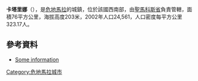 '''卡塔里娜'''（{{lang-es|Catarina}}），是[[危地馬拉|危地馬拉]]的城鎮，位於該國西南部，由[[聖馬科斯省|聖馬科斯省]]負責管轄，面積76平方公里，海拔高度203米，2002年人口24,561，人口密度每平方公里323.17人。

==參考資料==
*[https://web.archive.org/web/20070720090644/http://www.visitguatemala.com/nuevo/destinos_municipio.asp?id=214 Some information]

{{coord|14|50|57|N|92|4|39|W|source:kolossus-itwiki|display=title}}

{{Guatemala-geo-stub}}
[[Category:危地馬拉城市|Category:危地馬拉城市]]